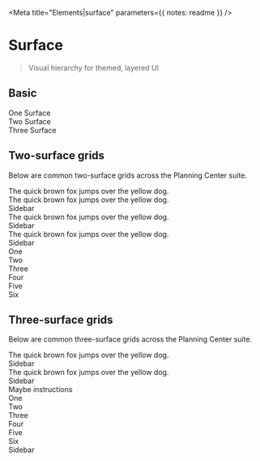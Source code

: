 

<Meta title="Elements|surface" parameters={{ notes: readme }} />

# Surface

> Visual hierarchy for themed, layered UI

## Basic

<Preview>
  <Story name="basic: one surface">
    <div data-surface data-box="p:2">
      <span data-text>One Surface</span>
    </div>
  </Story>
</Preview>

<Preview>
  <Story name="basic: two surface">
    <div data-surface="depth:2" data-box="p:2">
      <div data-surface data-box="p:2">
      <span data-text>Two Surface</span>
      </div>
    </div>
  </Story>
</Preview>

<Preview>
  <Story name="basic: three surface">
    <div data-surface="depth:3" data-box="p:2">
      <div data-surface data-box="p:2">
        <div data-surface data-box="p:2">
          <span data-text>Three Surface</span>
        </div>
      </div>
    </div>
  </Story>
</Preview>

## Two-surface grids

Below are common two-surface grids across the Planning Center suite.

<Preview>
  <Story name="two: grid 1">
    <div
      data-surface="depth:2"
      style={{
        display: "grid",
        gap: "1rem",
        padding: "1rem",
        justifyContent: "center"
      }}
    >
      <main data-surface data-box="p:2">
        <span data-text>The quick brown fox jumps over the yellow dog.</span>
      </main>
    </div>
  </Story>
</Preview>

<Preview>
  <Story name="two: grid 2">
    <div
      data-surface="depth:2"
      style={{
        display: "grid",
        gridTemplateColumns: "2fr 1fr",
        gap: "1rem",
        border: "1px solid #ddd"
      }}
    >
      <main data-surface data-box="p:2">
        <span data-text>The quick brown fox jumps over the yellow dog.</span>
      </main>
      <aside data-box="p:2">
        <span data-text>Sidebar</span>
      </aside>
    </div>
  </Story>
</Preview>

<Preview>
  <Story name="two: grid 3">
    <div
      data-surface="depth:2"
      style={{
        display: "grid",
        gridTemplateColumns: "2fr 1fr",
        gap: "1rem",
        padding: "1rem",
      }}
    >
      <main data-surface data-box="p:2">
        <span data-text>The quick brown fox jumps over the yellow dog.</span>
      </main>
      <aside data-box="p:2">
        <span data-text>Sidebar</span>
      </aside>
    </div>
  </Story>
</Preview>

<Preview>
  <Story name="two: grid 4">
    <div
      data-surface="depth:2"
      style={{
        display: "grid",
        gridTemplateColumns: "2fr 1fr",
        gap: "1rem",
        padding: "1rem",
      }}
    >
      <main data-surface data-box="p:2">
        <span data-text>The quick brown fox jumps over the yellow dog.</span>
      </main>
      <aside data-surface data-box="p:2">
        <span data-text>Sidebar</span>
      </aside>
    </div>
  </Story>
</Preview>

<Preview>
  <Story name="two: grid 5">
    <div
      data-surface="depth:2"
      data-box="p:2"
      style={{
        display: "grid",
        gap: "1rem",
        gridAutoFlow: "row",
        gridTemplate: "repeat(2, 1fr) / repeat(3, 1fr)"
      }}
    >
      <div data-surface data-box="p:2"><span data-text>One</span></div>
      <div data-surface data-box="p:2"><span data-text>Two</span></div>
      <div data-surface data-box="p:2"><span data-text>Three</span></div>
      <div data-surface data-box="p:2"><span data-text>Four</span></div>
      <div data-surface data-box="p:2"><span data-text>Five</span></div>
      <div data-surface data-box="p:2"><span data-text>Six</span></div>
    </div>
  </Story>
</Preview>

## Three-surface grids

Below are common three-surface grids across the Planning Center suite.

<Preview>
  <Story name="three: grid 1">
    <div
      data-surface="depth:3"
      style={{
        display: "grid",
        gridTemplateColumns: "2fr 1fr",
      }}
    >
      <main data-surface data-box="p:2">
        <div data-surface data-box="p:2">
          <span data-text>The quick brown fox jumps over the yellow dog.</span>
        </div>
      </main>
      <aside data-box="p:2">
        <span data-text>Sidebar</span>
      </aside>
    </div>
  </Story>
</Preview>

<Preview>
  <Story name="three: grid 2">
    <div
      data-surface="depth:3"
      style={{
        display: "grid",
        gridTemplateColumns: "2fr 1fr",
      }}
    >
      <main data-surface data-box="p:2">
        <div data-surface data-box="p:2">
          <span data-text>The quick brown fox jumps over the yellow dog.</span>
        </div>
      </main>
      <aside data-box="p:2" style={{ display: "grid", gap: "1rem"}}>
        <span data-text>Sidebar</span>
        <div data-surface data-box="p:2">
          <span data-text>Maybe instructions</span>
        </div>
      </aside>
    </div>
  </Story>
</Preview>

<Preview>
  <Story name="three: grid 3">
    <div data-surface="depth:3" style={{ display: "grid", gridTemplateColumns: "2fr 1fr" }}>
      <main
        data-box="p:2"
        data-surface
        style={{
          display: "grid",
          gap: "1rem",
          gridAutoFlow: "row",
          gridTemplate: "repeat(2, 1fr) / repeat(3, 1fr)"
        }}
      >
        <div data-surface data-box="p:2"><span data-text>One</span></div>
        <div data-surface data-box="p:2"><span data-text>Two</span></div>
        <div data-surface data-box="p:2"><span data-text>Three</span></div>
        <div data-surface data-box="p:2"><span data-text>Four</span></div>
        <div data-surface data-box="p:2"><span data-text>Five</span></div>
        <div data-surface data-box="p:2"><span data-text>Six</span></div>
      </main>
      <aside data-box="p:2">
        <span data-text>Sidebar</span>
      </aside>
    </div>
  </Story>
</Preview>
